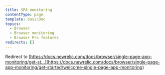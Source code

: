 ```yaml
---
title: SPA monitoring
contentType: page
template: basicDoc
topics:
  - Browser
  - Browser monitoring
  - Browser Pro features
redirects: []
---
```


Redirect to [https://docs.newrelic.com/docs/browser/single-page-app-monitoring/get-st...](https://docs.newrelic.com/docs/browser/single-page-app-monitoring/get-started/welcome-single-page-app-monitoring)
